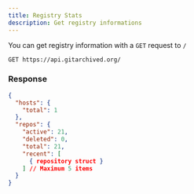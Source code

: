 ```yaml
---
title: Registry Stats
description: Get registry informations
---
```


You can get registry information with a `GET` request to `/`

```http
GET https://api.gitarchived.org/
```

### Response
```json
{
  "hosts": {
    "total": 1
  },
  "repos": {
    "active": 21,
    "deleted": 0,
    "total": 21,
    "recent": [
      { repository struct }
    ] // Maximum 5 items
  }
}
```
